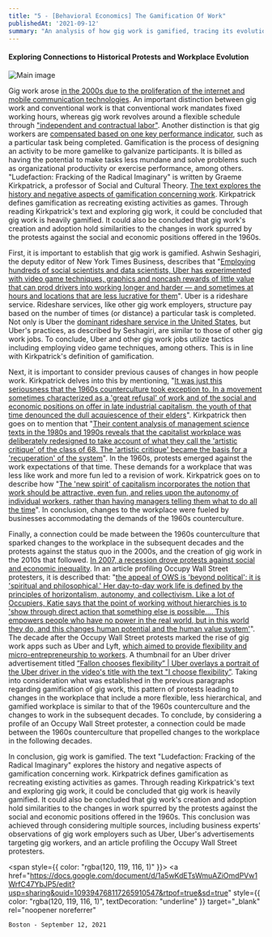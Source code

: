 ```yaml
---
title: "5 - [Behavioral Economics] The Gamification Of Work"
publishedAt: '2021-09-12'
summary: "An analysis of how gig work is gamified, tracing its evolution from historical protests to modern workplace changes, and examining the impact of flexibility and autonomy on today's labor market."
---
```


#### Exploring Connections to Historical Protests and Workplace Evolution

<div style={{display: 'flex', justifyContent: 'center'}}>
  <img 
    src="/images/5-1.jpeg" 
    alt="Main image"
    style={{ width: '90%', maxWidth: '700px' }} 
  />
</div>

Gig work arose [in the 2000s due to the proliferation of the internet and mobile communication technologies](https://www.jstor.org/stable/j.ctvnjbff3). An important distinction between gig work and conventional work is that conventional work mandates fixed working hours, whereas gig work revolves around a flexible schedule through ["independent and contractual labor"](www.hamiltonproject.org/papers/workers_and_the_online_gig_economy). Another distinction is that gig workers are [compensated based on one key performance indicator](fullfact.org/economy/what-gig-economy), such as a particular task being completed. Gamification is the process of designing an activity to be more gamelike to galvanize participants. It is billed as having the potential to make tasks less mundane and solve problems such as organizational productivity or exercise performance, among others. "Ludefaction: Fracking of the Radical Imaginary" is written by Graeme Kirkpatrick, a professor of Social and Cultural Theory. [The text explores the history and negative aspects of gamification concerning work](https://journals.sagepub.com/doi/10.1177/1555412014568665?icid=int.sj-full-text.similar-articles.8). Kirkpatrick defines gamification as recreating existing activities as games. Through reading Kirkpatrick's text and exploring gig work, it could be concluded that gig work is heavily gamified. It could also be concluded that gig work's creation and adoption hold similarities to the changes in work spurred by the protests against the social and economic positions offered in the 1960s.

First, it is important to establish that gig work is gamified. Ashwin Seshagiri, the deputy editor of New York Times Business, describes that "[Employing hundreds of social scientists and data scientists, Uber has experimented with video game techniques, graphics and noncash rewards of little value that can prod drivers into working longer and harder — and sometimes at hours and locations that are less lucrative for them](https://www.nytimes.com/interactive/2017/04/02/technology/uber-drivers-psychological-tricks.html)". Uber is a rideshare service. Rideshare services, like other gig work employers, structure pay based on the number of times (or distance) a particular task is completed. Not only is Uber the [dominant rideshare service in the United States](www.nfx.com/post/lyft-uber-battle-ridesharing-dominance/), but Uber's practices, as described by Seshagiri, are similar to those of other gig work jobs. To conclude, Uber and other gig work jobs utilize tactics including employing video game techniques, among others. This is in line with Kirkpatrick's definition of gamification.

Next, it is important to consider previous causes of changes in how people work. Kirkpatrick delves into this by mentioning, "[It was just this seriousness that the 1960s counterculture took exception to. In a movement sometimes characterized as a 'great refusal' of work and of the social and economic positions on offer in late industrial capitalism, the youth of that time denounced the dull acquiescence of their elders](https://journals.sagepub.com/doi/10.1177/1555412014568665?icid=int.sj-full-text.similar-articles.8)". Kirkpatrick then goes on to mention that "[Their content analysis of management science texts in the 1980s and 1990s reveals that the capitalist workplace was deliberately redesigned to take account of what they call the 'artistic critique' of the class of 68. The 'artistic critique' became the basis for a 'recuperation' of the system](https://journals.sagepub.com/doi/10.1177/1555412014568665?icid=int.sj-full-text.similar-articles.8)". In the 1960s, protests emerged against the work expectations of that time. These demands for a workplace that was less like work and more fun led to a revision of work. Kirkpatrick goes on to describe how "[The 'new spirit' of capitalism incorporates the notion that work should be attractive, even fun, and relies upon the autonomy of individual workers, rather than having managers telling them what to do all the time](https://journals.sagepub.com/doi/10.1177/1555412014568665?icid=int.sj-full-text.similar-articles.8)". In conclusion, changes to the workplace were fueled by businesses accommodating the demands of the 1960s counterculture.

Finally, a connection could be made between the 1960s counterculture that sparked changes to the workplace in the subsequent decades and the protests against the status quo in the 2000s, and the creation of gig work in the 2010s that followed. [In 2007, a recession drove protests against social and economic inequality](https://www.cambridge.org/core/journals/government-and-opposition/article/great-recession-inequality-and-occupy-protests-around-the-world/E1DC65A8769E827BC278A461F7F0561A). In an article profiling Occupy Wall Street protesters, it is described that: "[the appeal of OWS is 'beyond political': it is 'spiritual and philosophical.' Her day-to-day work life is defined by the principles of horizontalism, autonomy, and collectivism. Like a lot of Occupiers, Katie says that the point of working without hierarchies is to 'show through direct action that something else is possible.... This empowers people who have no power in the real world, but in this world they do, and this changes human potential and the human value system'](www.thenation.com/article/archive/audacity-occupy-wall-street/)". The decade after the Occupy Wall Street protests marked the rise of gig work apps such as Uber and Lyft, [which aimed to provide flexibility and micro-entrepreneurship to workers](https://www.mckinsey.com/featured-insights/sustainable-inclusive-growth/future-of-america/freelance-side-hustles-and-gigs-many-more-americans-have-become-independent-workers). A thumbnail for an Uber driver advertisement titled [”Fallon chooses flexibility” | Uber overlays a portrait of the Uber driver in the video's title with the text "I choose flexibility”](www.youtube.com/watch?v=q36lDrQKT4k). Taking into consideration what was established in the previous paragraphs regarding gamification of gig work, this pattern of protests leading to changes in the workplace that include a more flexible, less hierarchical, and gamified workplace is similar to that of the 1960s counterculture and the changes to work in the subsequent decades. To conclude, by considering a profile of an Occupy Wall Street protester, a connection could be made between the 1960s counterculture that propelled changes to the workplace in the following decades.

In conclusion, gig work is gamified. The text "Ludefaction: Fracking of the Radical Imaginary" explores the history and negative aspects of gamification concerning work. Kirkpatrick defines gamification as recreating existing activities as games. Through reading Kirkpatrick's text and exploring gig work, it could be concluded that gig work is heavily gamified. It could also be concluded that gig work's creation and adoption hold similarities to the changes in work spurred by the protests against the social and economic positions offered in the 1960s. This conclusion was achieved through considering multiple sources, including business experts' observations of gig work employers such as Uber, Uber's advertisements targeting gig workers, and an article profiling the Occupy Wall Street protesters.

<span style={{ color: "rgba(120, 119, 116, 1)" }}>
  <a
    href="https://docs.google.com/document/d/1a5wKdETsWmuAZiOmdPVw1WrfC47YbJP5/edit?usp=sharing&ouid=109394768117265910547&rtpof=true&sd=true"
    style={{
      color: "rgba(120, 119, 116, 1)",
      textDecoration: "underline"
    }}
    target="_blank"
    rel="noopener noreferrer"
  >
    Boston - September 12, 2021
  </a>
</span>